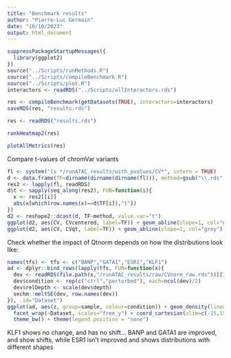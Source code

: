 ```yaml
---
title: "Benchmark results"
author: "Pierre-Luc Germain"
date: "10/10/2023"
output: html_document
---
```


```r
suppressPackageStartupMessages({
  library(ggplot2)
})
source("../Scripts/runMethods.R")
source("../Scripts/compileBenchmark.R")
source("../Scripts/plot.R")
interactors <- readRDS("../Scripts/allInteractors.rds")
```

```r
res <- compileBenchmark(getDatasets(TRUE), interactors=interactors)
saveRDS(res, "results.rds")
```


```r
res <- readRDS("results.rds")
```


```r
rankHeatmap2(res)
```


```r
plotAllMetrics(res)
```

Compare t-values of chromVar variants

```r
fl <- system("ls */runATAC_results/with_pvalues/CV*", intern = TRUE)
d <- data.frame(TF=dirname(dirname(dirname(fl))), method=gsub("\\.rds","",basename(fl)))
res2 <- lapply(fl, readRDS)
d$t <- sapply(seq_along(res2), FUN=function(i){
  x <- res2[[i]]
  abs(x[which(row.names(x)==d$TF[i]),"t"])
})
d2 <- reshape2::dcast(d, TF~method, value.var="t")
ggplot(d2, aes(CV, CVcentered, label=TF)) + geom_abline(slope=1, col="grey") + geom_point() + scale_x_sqrt() + scale_y_sqrt() + ggrepel::geom_text_repel(min.segment.length = 0) + theme_bw()
ggplot(d2, aes(CV, CVqt, label=TF)) + geom_abline(slope=1, col="grey") + geom_point() + scale_x_sqrt() + scale_y_sqrt() + ggrepel::geom_text_repel(min.segment.length = 0) + theme_bw()
```

Check whether the impact of Qtnorm depends on how the distributions look like:

```r
names(tfs) <- tfs <- c("BANP","GATA1","ESR1","KLF1")
ad <- dplyr::bind_rows(lapply(tfs, FUN=function(x){
  dev <- readRDS(file.path(x,"/runATAC_results/raw/CVnorm_raw.rds"))[[3]]
  dev$condition <- rep(c("ctrl","perturbed"), each=ncol(dev)/2)
  dev$relDepth <- scale(dev$depth)
  sechm::meltSE(dev, row.names(dev))
}), .id="Dataset")
ggplot(ad, aes(z, group=sample, colour=condition)) + geom_density(linewidth=1) + 
  facet_wrap(~Dataset, scales="free_y") + coord_cartesian(xlim=c(-15,15)) + 
  theme_bw() + theme(legend.position = "none")
```
KLF1 shows no change, and has no shift... BANP and GATA1 are improved, and show shifts, while ESR1 isn't improved and shows distributions with different shapes


